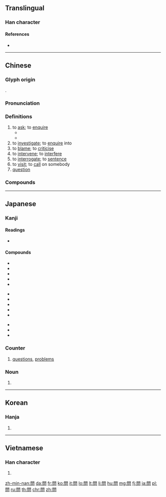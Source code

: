 {{also|问}}
==Translingual==
{{stroke order|type=animate}}
{{stroke order|type=alternative}}<!-- Are these traditional/modern, in some order? Check at commons too. -->

===Han character===
{{Han char|rn=30|rad=口|as=08|sn=11|four=77607|canj=ANR|ids=⿵門口}}

====References====
* {{Han ref|kx=0195.100|dkj=03814|dj=0416.100|hdz=74284.030|uh=554F|ud=21839|bh=B0DD|bd=45277}}

----

==Chinese==
{{zh-forms|s=问}}

===Glyph origin===
{{Han compound|門|口|ls=psc|c1=p|c2=s}}.

===Pronunciation===
{{zh-pron
|m=wèn
|ma=y
|c=man6
|h=pfs=mun
|mn=mn̄g/būn
|mn_note=mn̄g - vernacular; būn - literary
|w=3men
|mc=y
|oc=y
|cat=v
}}

===Definitions===
{{zh-hanzi}}

# to [[ask]]; to [[enquire]]
#* {{zh-x|我 能 '''問''' 個 問題 嗎？|May I '''ask''' a question?}}
#* {{zh-x|問 他 到 哪兒{r} 去。|'''Ask''' him where to go.}}
# to [[investigate]]; to [[enquire]] into
# to [[blame]]; to [[criticise]]
# to [[intervene]]; to [[interfere]]
# to [[interrogate]]; to [[sentence]]
# to [[visit]]; to [[call]] on somebody
# [[question]]

===Compounds===
{{zh-der|請問:please, excuse me|問題:question, problem|三推六問|三敲六問|下問|不問|不問皁白|不問青黃|不恥下問|不相聞問|不聞不問|不通聞問|不過問|丙吉問牛|乏人問津|人口問題|候問|借問|做學問|偢問|元好問|先決問題|入國問俗|入境問俗|入境問禁|六問三推|冷帳不問|出問題|刑問|刨根問底|動問|勘問|勞工問題|反問|反躬自問|取問|叮問|吉問|含蓼問疾|呵壁問天|問一答十|問七問八|問世|問事|問事獄具|問住|問俗|問候|問卜|問卷|問卷調查|問名|問天買卦|問好|問字|問安|問安視膳|問官|問官答花|問寒問暖|問寢|問對|問心|問心無愧|問成|問政|問斷|問東問西|問柳尋花|問柳評花|問案|問津|問牛|問牛知馬|問理|問當|問禁|問答|問答題|問結|問罪|問罪之師|問羊知馬|問肯|問舍求田|問荊|問號|問訊|問診|問話|問諸水濱|問路|問輸|問道於盲|問遣|問遺|問長問短|問難|問頭|問題兒童|問題劇|問題少年|問鼎|嘉問|噓寒問暖|國策顧問|垂問|執經問難|大學問|天問|套問|好問|存問|學問|學問有素|學問淵博|宋之問|家問|家庭訪問|審問|尋山問水|尋根問底|尋花問柳|尋芳問柳|弔問|弔喪問疾|弔死問疾|慰問|慰問金|打個問號|打問|打問訊|扣問|承問|投石問路|拷問|拿問|按問|捫心自問|掏問|採風問俗|探問|推問|提問|搜根問底|摘三問四|撫心自問|撫躬自問|擿問|啟問|明知故問|書目答問|望聞問切|查問|根問|案問|楚莊問鼎|榕壇問業|榮問|此問彼難|每事問|民生問題|求田問舍|求神問卜|沒學問|治問|泛問|淑問|潛圖問鼎|激問|無人問津|煩問|理問|疑問|疑問代詞|疑問句|疑問號|發問|白問|盤問|盤根問底|瞅問|社會問題|程序問題|究問|答問|答非所問|策問|素問|細問|絕問|置而不問|老人問題|老齡問題|考問|耕當問奴|聘問|聞問|聲問|臨問|自問|興師問罪|舍本問末|衢室之問|觀風問俗|訊問|記問|訪問|訪問團|訪問法|設問|詢問|試問|詰問|調問|讎問|責問|質問|質疑問難|購問|載酒問字|巡問|追問|通問|逼問|過問|釘問|雞鳴問寢|電話訪問|青年問題|音問|音問兩絕|音問杳然|音問相繼|顧問|飛蓬之問|體問|黃帝素問|黑人問題}}

{{zh-cat|Beginning}}

----

==Japanese==

===Kanji===
{{ja-kanji|grade=3|rs=口08}}

====Readings====
* {{ja-readings|goon=[[もん]] (mon)|kanon=[[ぶん]] (bun)|kun=[[とう]] (tou), [[とん]] (ton)}}

====Compounds====
{{rel-top}}
{{top3}}
* {{ja-r|問題|もんだい}}
* {{ja-r|問答|もんどう}}
* {{ja-r|問う|とう}}
* {{ja-r|不問|ふもん}}
* {{ja-r|学問|がくもん}}
{{mid3}}
* {{ja-r|質問|しつもん}}
* {{ja-r|疑問|ぎもん}}
* {{ja-r|一問|いちもん}}
* {{ja-r|尋問|じんもん}}
* {{ja-r|喚問|かんもん}}
{{mid3}}
* {{ja-r|検問|けんもん}}
* {{ja-r|詰問|きつもん}}
* {{ja-r|拷問|ごうもん}}
{{bottom}}
{{rel-bottom}}

===Counter===
{{ja-pos|もん|counter}}

# [[question]]s, [[problem]]s

===Noun===
{{ja-noun|とい}}

# {{alternative form of|問い|lang=ja}}

----

==Korean==

===Hanja===
{{ko-hanja|hangeul=문|mr=mun}}

# {{defn|lang=ko|sort=口08}}

----

==Vietnamese==

===Han character===
{{vi-hantu|[[vấn]], [[vắn]], [[vắng]], [[vẩn]], [[vặn]]|rs=口08}}

# {{defn|lang=vi|sort=口08}}

[[zh-min-nan:問]]
[[da:問]]
[[fr:問]]
[[ko:問]]
[[it:問]]
[[lo:問]]
[[lt:問]]
[[li:問]]
[[hu:問]]
[[mg:問]]
[[fj:問]]
[[ja:問]]
[[pl:問]]
[[ru:問]]
[[th:問]]
[[chr:問]]
[[zh:問]]